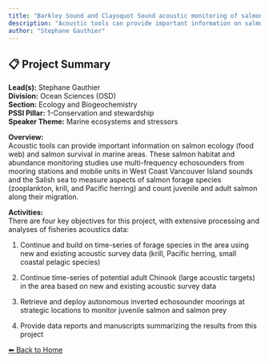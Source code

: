 ---
title: "Barkley Sound and Clayoquot Sound acoustic monitoring of salmon and salmon prey"
description: "Acoustic tools can provide important information on salmon ecology (food web) and salmon survival in marine areas. These salmon habitat and abundance monitoring studies use multi-frequency echosounders from mooring stations and mobile units in West Coast Vancouver Island sounds and the Salish sea to measure aspects of salmon forage species (zooplankton, krill, and Pacific herring) and count juvenile and adult salmon along their migration."
author: "Stephane Gauthier"
---

## 📋 Project Summary

**Lead(s):** Stephane Gauthier  
**Division:** Ocean Sciences (OSD)  
**Section:** Ecology and Biogeochemistry  
**PSSI Pillar:** 1-Conservation and stewardship  
**Speaker Theme:** Marine ecosystems and stressors  

**Overview:**  
Acoustic tools can provide important information on salmon ecology (food web) and salmon survival in marine areas. These salmon habitat and abundance monitoring studies use multi-frequency echosounders from mooring stations and mobile units in West Coast Vancouver Island sounds and the Salish sea to measure aspects of salmon forage species (zooplankton, krill, and Pacific herring) and count juvenile and adult salmon along their migration.   

**Activities:**  
There are four key objectives for this project, with extensive processing and analyses of fisheries acoustics data:
1) Continue and build on time-series of forage species in the area using new and existing acoustic survey data (krill, Pacific herring, small coastal pelagic species)
2) Continue time-series of potential adult Chinook (large acoustic targets) in the area based on new and existing acoustic survey data
3) Retrieve and deploy autonomous inverted echosounder moorings at strategic locations to monitor juvenile salmon and salmon prey
4) Provide data reports and manuscripts summarizing the results from this project

[⬅ Back to Home](../index.qmd)
